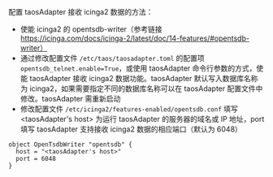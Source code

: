 
配置 taosAdapter 接收 icinga2 数据的方法：

- 使能 icinga2 的 opentsdb-writer（参考链接 https://icinga.com/docs/icinga-2/latest/doc/14-features/#opentsdb-writer）
- 通过修改配置文件 `/etc/taos/taosadapter.toml` 的配置项 `opentsdb_telnet.enable=True`，或使用 taosAdapter 命令行参数的方式，使能 taosAdapter 接收 icinga2 数据功能。taosAdapter 默认写入数据库名称为 icinga2，如果需要指定不同的数据库名称可以在 taosAdapter 配置文件中修改。taosAdapter 需重新启动
- 修改配置文件 `/etc/icinga2/features-enabled/opentsdb.conf` 填写 <taosAdapter's host\> 为运行 taosAdapter 的服务器的域名或 IP 地址，port 填写 taosAdapter 支持接收 icinga2 数据的相应端口（默认为 6048）

```
object OpenTsdbWriter "opentsdb" {
  host = "<taosAdapter's host>"
  port = 6048
}
```

